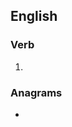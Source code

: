 ==English==

===Verb===
{{head|en|verb form}}

# {{en-third-person singular of|entertain}}

===Anagrams===
* {{anagrams|en|Tarentines|enstraiten|tenantries}}